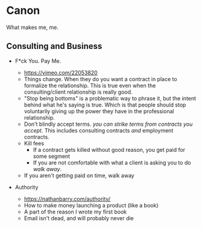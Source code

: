 # Canon

What makes me, me.

## Consulting and Business

- F\*ck You. Pay Me.

  - https://vimeo.com/22053820
  - Things change. When they do you want a contract in place
    to formalize the relationship. This is true even when
    the consulting/client relationship is really good.
  - "Stop being bottoms" is a problematic way to phrase it,
    but the intent behind what he's saying is true. Which is
    that people should stop voluntarily giving up the power
    they have in the professional relationship.
  - Don't blindly accept terms. _you can strike terms from
    contracts you accept_. This includes consulting
    contracts _and_ employment contracts.
  - Kill fees
    - If a contract gets killed without good reason, you get
      paid for some segment
    - If you are not comfortable with what a client is
      asking you to do _walk away_.
  - If you aren't getting paid on time, walk away

- Authority
  - https://nathanbarry.com/authority/
  - How to make money launching a product (like a book)
  - A part of the reason I wrote my first book
  - Email isn't dead, and will probably never die
